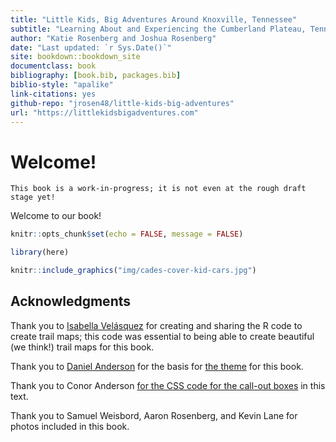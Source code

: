 ```yaml
--- 
title: "Little Kids, Big Adventures Around Knoxville, Tennessee"
subtitle: "Learning About and Experiencing the Cumberland Plateau, Tennessee Valley, and Great Smoky Mountains"
author: "Katie Rosenberg and Joshua Rosenberg"
date: "Last updated: `r Sys.Date()`"
site: bookdown::bookdown_site
documentclass: book
bibliography: [book.bib, packages.bib]
biblio-style: "apalike"
link-citations: yes
github-repo: "jrosen48/little-kids-big-adventures"
url: "https://littlekidsbigadventures.com"
---
```


# Welcome! {-}

```block
This book is a work-in-progress; it is not even at the rough draft stage yet!
```

Welcome to our book!

```r
knitr::opts_chunk$set(echo = FALSE, message = FALSE)
```

```r
library(here)
```

```r
knitr::include_graphics("img/cades-cover-kid-cars.jpg")
```

## Acknowledgments

Thank you to [Isabella Velásquez](https://ivelasq.rbind.io/) for creating and sharing the R code to create trail maps; this code was essential to being able to create beautiful (we think!) trail maps for this book. 

Thank you to [Daniel Anderson](https://github.com/datalorax) for the basis for [the theme](https://github.com/datalorax/sds-r/blob/main/style.css) for this book. 

Thank you to Conor Anderson [for the CSS code for the call-out boxes](https://gitlab.com/claut/man_ccia) in this text.

Thank you to Samuel Weisbord, Aaron Rosenberg, and Kevin Lane for photos included in this book.